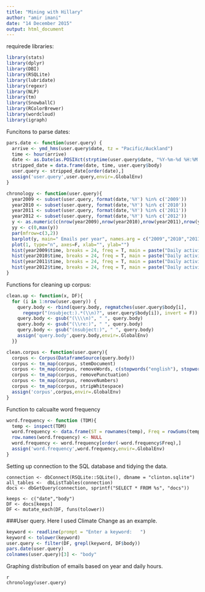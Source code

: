 ```yaml
---
title: "Mining with Hillary"
author: "amir imani"
date: "14 December 2015"
output: html_document
---
```


requirede libraries:

```r
library(stats)
library(dplyr)
library(DBI)
library(RSQLite)
library(lubridate)
library(regexr)
library(NLP)
library(tm)
library(SnowballC)
library(RColorBrewer)
library(wordcloud)
library(igraph)
```

Funcitons to parse dates:
```r

pars.date <- function(user.query) {
  arrive <- ymd_hms(user.query$date, tz = "Pacific/Auckland")
  time <- hour(arrive)
  date <- as.Date(as.POSIXct(strptime(user.query$date, "%Y-%m-%d %H:%M:%S")))
  stripped_date = data.frame(date, time, user.query$body)
  user.query <- stripped_date[order(date),]
  assign('user.query',user.query,envir=.GlobalEnv)
}

chronology <- function(user.query){
  year2009 <- subset(user.query, format(date,'%Y') %in% c('2009'))
  year2010 <- subset(user.query, format(date,'%Y') %in% c('2010'))
  year2011 <- subset(user.query, format(date,'%Y') %in% c('2011'))
  year2012 <- subset(user.query, format(date,'%Y') %in% c('2012'))
  y <- as.numeric(c(nrow(year2009),nrow(year2010),nrow(year2011),nrow(year2012)))
  yy <- c(0,max(y))
  par(mfrow=c(3,2))
  barplot(y, main=" Emails per year", names.arg = c("2009","2010","2011","2012"))
  plot(1, type="n", axes=F, xlab="", ylab="")
  hist(year2009$time, breaks = 24, freq = T, main = paste("Daily activity in 2009"), xlab = "2009", xlim = c(0,24),ylim = yy)
  hist(year2010$time, breaks = 24, freq = T, main = paste("Daily activity in 2010"), xlab = "2009", xlim = c(0,24),ylim = yy)
  hist(year2011$time, breaks = 24, freq = T, main = paste("Daily activity in 2011"), xlab = "2009", xlim = c(0,24),ylim = yy)
  hist(year2012$time, breaks = 24, freq = T, main = paste("Daily activity in 2012"), xlab = "2009", xlim = c(0,24), ylim = yy)
}
```

Functions for cleaning up corpus:
```r
clean.up <- function(x, DF){
  for (i in 1:nrow(user.query)) {
    query.body <- rbind(query.body, regmatches(user.query$body[i], 
      regexpr("(nsubject:).*(\\n)?", user.query$body[i]), invert = F))
    query.body <- gsub("(\\\\n)", " ", query.body)
    query.body <- gsub("(\\re:)", " ", query.body)
    query.body <- gsub("(nsubject:)", " ", query.body)
    assign('query.body',query.body,envir=.GlobalEnv)
  }}

clean.corpus <- function(user.query){
  corpus <- Corpus(DataframeSource(query.body))
  corpus <- tm_map(corpus, stemDocument)
  corpus <- tm_map(corpus, removeWords, c(stopwords("english"), stopwords("SMART"))) 
  corpus <- tm_map(corpus, removePunctuation)
  corpus <- tm_map(corpus, removeNumbers)
  corpus <- tm_map(corpus, stripWhitespace)
  assign('corpus',corpus,envir=.GlobalEnv)
}
```

Function to calcualte word frequency 
```r
word.frequency <- function (TDM){
  temp <- inspect(TDM)
  word.frequency <- data.frame(ST = rownames(temp), Freq = rowSums(temp))
  row.names(word.frequency) <- NULL
  word.frequency <- word.frequency[order(-word.frequency$Freq),]
  assign('word.frequency',word.frequency,envir=.GlobalEnv)
}
```


Setting up connection to the SQL database and tidying the data.
```
connection <- dbConnect(RSQLite::SQLite(), dbname = "clinton.sqlite")
all_tables <-  dbListTables(connection)
docs <- dbGetQuery(connection, sprintf("SELECT * FROM %s", "docs"))

keeps <- c("date","body")
DF <- docs[keeps]
DF <- mutate_each(DF, funs(tolower))
```

###User query. Here I used Climate Change as an example.

```r
keyword <- readline(prompt = "Enter a keyword:   ")
keyword <- tolower(keyword)
user.query <- filter(DF, grepl(keyword, DF$body))
pars.date(user.query)
colnames(user.query)[3] <- "body"
```

Graphing distribution of emails based on year and daily hours.
```
{r, echo =FALSE}
chronology(user.query)
```
